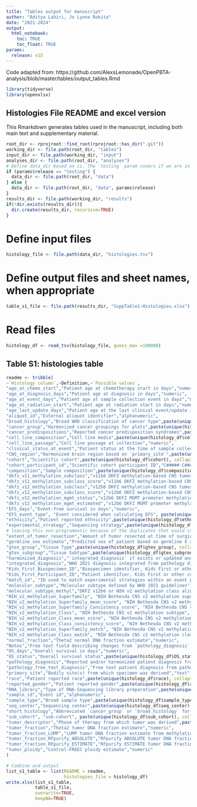 ```yaml
---
title: "Tables output for manuscript"
author: "Aditya Lahiri, Jo Lynne Rokita"
date: "2021-2024"
output: 
  html_notebook:
    toc: TRUE
    toc_float: TRUE
params:
  release: v15
---
```


Code adapted from: https://github.com/AlexsLemonade/OpenPBTA-analysis/blob/master/tables/output_tables.Rmd

```r
library(tidyverse)
library(openxlsx)
```

## Histologies File README and excel version

This Rmarkdown generates tables used in the manuscript, including both main text and supplementary material. 

```r
root_dir <- rprojroot::find_root(rprojroot::has_dir(".git"))
working_dir <- file.path(root_dir, "tables")
input_dir <- file.path(working_dir, "input")
analyses_dir <- file.path(root_dir, "analyses")
# Define data_dir based on ci. The `testing` param covers if we are in CI where 1 is CI.
if (params$release == "testing") {
  data_dir <- file.path(root_dir, "data")
} else {
  data_dir <- file.path(root_dir, "data", params$release)
}
results_dir <- file.path(working_dir, "results")
if(!dir.exists(results_dir)){
  dir.create(results_dir, recursive=TRUE)
}
```


# Define input files
```r
histology_file <- file.path(data_dir, "histologies.tsv")
```

# Define output files and sheet names, when appropriate
```r
table_s1_file <- file.path(results_dir, "SuppTable1-Histologies.xlsx")
```

# Read files
```r
histology_df <- read_tsv(histology_file, guess_max =100000)
```

## Table S1: histologies table

```r
readme <- tribble(
~`Histology column`,~Definition,~`Possible values`,
"age_at_chemo_start","Patient age at chemotherapy start in days","numeric",
"age_at_diagnosis_days","Patient age at diagnosis in days","numeric",
"age_at_event_days","Patient age at sample collection event in days","numeric",
"age_at_radiation_start","Patient age at radiation start in days","numeric",
"age_last_update_days","Patient age at the last clinical event/update in days","numeric",
"aliquot_id","External aliquot identifier","alphanumeric",
"broad_histology","Broad WHO classification of cancer type",paste(unique(histology_df$broad_histology), collapse = "; "),
"cancer_group","Harmonized cancer groupings for plots",paste(unique(histology_df$cancer_group), collapse = "; "),
"cancer_predispositions","Reported cancer predisposition syndromes",paste(unique(histology_df$cancer_predispositions), collapse = "; "),
"cell_line_composition","Cell line media",paste(unique(histology_df$cell_line_composition), collapse = "; "),
"cell_line_passage","Cell line passage at collection","numeric",
"clinical_status_at_event","Patient status at the time of sample collection", paste(unique(histology_df$clinical_status_at_event), collapse = "; "),
"CNS_region","Harmonized brain region based on `primary_site`",paste(unique(histology_df$CNS_region), collapse = "; "),
"cohort","Scientific cohort",paste(unique(histology_df$cohort), collapse = "; "),
"cohort_participant_id","Scientific cohort participant ID","C#####-C######",
"composition","Sample composition",paste(unique(histology_df$composition), collapse = "; "),
"dkfz_v11_methylation_subclass","v11b6 DKFZ methylation-based CNS tumor subclass","text",
"dkfz_v11_methylation_subclass_score","v11b6 DKFZ methylation-based CNS tumor subclass score","numeric",
"dkfz_v12_methylation_subclass","v12b6 DKFZ methylation-based CNS tumor subclass score","text",
"dkfz_v12_methylation_subclass_score","v12b6 DKFZ methylation-based CNS tumor subclass","numeric",
"dkfz_v12_methylation_mgmt_status","v12b6 DKFZ MGMT promoter methylation status",paste(unique(histology_df$dkfz_v11_methylation_subclass), collapse = "; "),
"dkfz_v12_methylation_mgmt_estimated","v12b6 DKFZ MGMT promoter methylation fraction","numeric",
"EFS_days","Event-free survival in days","numeric",
"EFS_event_type", "Event considered when calculating EFS", paste(unique(histology_df$EFS_event_type), collapse = "; "),
"ethnicity","Patient reported ethnicity",paste(unique(histology_df$ethnicity), collapse = "; "),
"experimental_strategy","Sequencing strategy",paste(unique(histology_df$experimental_strategy), collapse = "; "),
# leaving this non-programmatic because of the duplicates that would come up (eg two selections in one patient, needing data cleanup)
"extent_of_tumor_resection","Amount of tumor resected at time of surgical event","Biopsy only;Partial resection;Gross/Near total resection;Not Reported;Unavailable",
"germline_sex_estimate","Predicted sex of patient based on germline X and Y ratio calculation (described in methods)",paste(unique(histology_df$germline_sex_estimate), collapse = "; "),
"gtex_group","Tissue Type",paste(unique(histology_df$gtex_group), collapse = "; "),
"gtex_subgroup","Tissue Subtype",paste(unique(histology_df$gtex_subgroup), collapse = "; "),
"harmonized_diagnosis","`integrated_diagnosis` if exists or updated and harmonized diagnosis using pathology_free_text_diagnosis information","text",
"integrated_diagnosis","WHO 2021 diagnosis integrated from pathology diagnosis and molecular subtyping","text",
"Kids_First_Biospecimen_ID","Biospecimen identifier, Kids First or other cohort","BS_########",
"Kids_First_Participant_ID","Patient identifier, Kids First or other cohort","PT_########",
"match_id", "ID used to match experimental strategies within an event per sample composition", "Concatenation of sample_id, tumor descriptor, composition, and cell line composition and passage if applicable",
"molecular_subtype","Molecular subtype defined by WHO 2021 guidelines","text",
"molecular_subtype_methyl","DKFZ v12b6 or NIH v2 methylation class aligned to WHO 2021 subtypes","text",
"NIH_v2_methylation_Superfamily", "NIH Bethesda CNS v2 methylation superfamily", "text",
"NIH_v2_methylation_Superfamily_mean_score", "NIH Bethesda CNS v2 methylation superfamily score", "text",
"NIH_v2_methylation_Superfamily_Consistency_score", "NIH Bethesda CNS v2 methylation superfamily consistency score", "text",
"NIH_v2_methylation_Class", "NIH Bethesda CNS v2 methylation subtype", "text",
"NIH_v2_methylation_Class_mean_score", "NIH Bethesda CNS v2 methylation subtype score", "text",
"NIH_v2_methylation_Class_consistency_score", "NIH Bethesda CNS v2 methylation subtype consistency score", "text",
"NIH_v2_methylation_Superfamily_match", "NIH Bethesda CNS v2 methylation superfamily match",paste(unique(histology_df$NIH_v2_methylation_Superfamily_match), collapse = "; "),
"NIH_v2_methylation_Class_match", "NIH Bethesda CNS v2 methylation class match",paste(unique(histology_df$NIH_v2_methylation_Class_match), collapse = "; "),
"normal_fraction","Theta2 normal DNA fraction estimate","numeric",
"Notes","Free text field describing changes from `pathology_diagnosis` to `integrated_diagnosis` or manner in which molecular_subtype was determined","text",
"OS_days","Overall survival in days","numeric",
"OS_status","Overall survival status",paste(unique(histology_df$OS_status), collapse = "; "),
"pathology_diagnosis","Reported and/or harmonized patient diagnosis from pathology reports","text",
"pathology_free_text_diagnosis","Free text patient diagnosis from pathology reports","text",
"primary_site","Bodily site(s) from which specimen was derived","text",
"race","Patient reported race",paste(unique(histology_df$race), collapse = "; "),
"reported_gender","Patient reported gender",paste(unique(histology_df$reported_gender), collapse = "; "),
"RNA_library","Type of RNA-Sequencing library preparation",paste(unique(histology_df$RNA_library), collapse = "; "),
"sample_id","Event id","alphanumeric",
"sample_type","Broad sample type",paste(unique(histology_df$sample_type), collapse = "; "),
"seq_center","Sequencing center",paste(unique(histology_df$seq_center), collapse = "; "),
"short_histology","Abbreviated `cancer_group` or `broad_histology` for plotting purposes",paste(unique(histology_df$short_histology), collapse = "; "),
"sub_cohort", "sub-cohort", paste(unique(histology_df$sub_cohort), collapse = "; "),
"tumor_descriptor","Phase of therapy from which tumor was derived",paste(unique(histology_df$tumor_descriptor), collapse = "; "),
"tumor_fraction","Theta2 tumor DNA fraction estimate","numeric",
"tumor_fraction_LUMP","LUMP tumor DNA fraction estimate from methylation","numeric",
"tumor_fraction_RFpurify_ABSOLUTE","RFpurify ABSOLUTE tumor DNA fraction estimate from methylation","numeric",
"tumor_fraction_RFpurify_ESTIMATE","RFpurify ESTIMATE tumor DNA fraction estimate from methylation","numeric",
"tumor_ploidy","Control-FREEC ploidy estimate","numeric"
)

# Combine and output
list_s1_table <- list(README = readme,
                      histologies_file = histology_df)
write.xlsx(list_s1_table, 
           table_s1_file, 
           overwrite=TRUE, 
           keepNA=TRUE)
```

